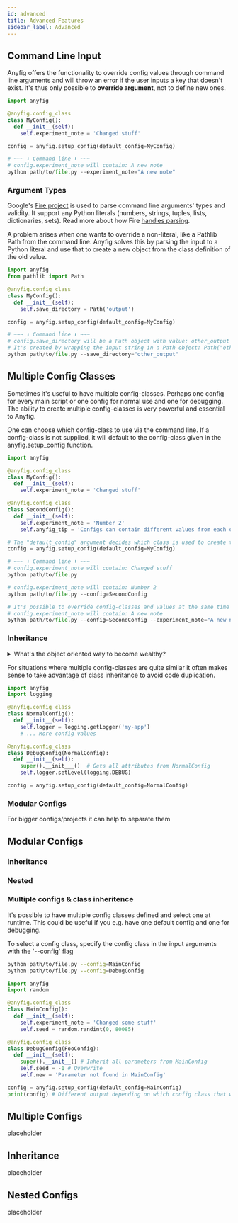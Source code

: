 ```yaml
---
id: advanced
title: Advanced Features
sidebar_label: Advanced
---
```


## Command Line Input

Anyfig offers the functionality to override config values through command line arguments and will throw an error if the user inputs a key that doesn't exist. It's thus only possible to **override argument**, not to define new ones.

```python
import anyfig

@anyfig.config_class
class MyConfig():
  def __init__(self):
    self.experiment_note = 'Changed stuff'

config = anyfig.setup_config(default_config=MyConfig)

# ~~~ ⬇ Command line ⬇ ~~~  
# config.experiment_note will contain: A new note
python path/to/file.py --experiment_note="A new note"
```

### Argument Types
Google's [Fire project](https://github.com/google/python-fire) is used to parse command line arguments' types and validity. It support any Python literals (numbers, strings, tuples, lists, dictionaries, sets). Read more about how Fire [handles parsing](https://github.com/google/python-fire/blob/master/docs/guide.md#argument-parsing). 

 A problem arises when one wants to override a non-literal, like a Pathlib Path from the command line. Anyfig solves this by parsing the input to a Python literal and use that to create a new object from the class definition of the old value.


```python
import anyfig
from pathlib import Path

@anyfig.config_class
class MyConfig():
  def __init__(self):
    self.save_directory = Path('output')

config = anyfig.setup_config(default_config=MyConfig)

# ~~~ ⬇ Command line ⬇ ~~~  
# config.save_directory will be a Path object with value: other_output
# It's created by wrapping the input string in a Path object: Path("other_output")
python path/to/file.py --save_directory="other_output"
```

## Multiple Config Classes

Sometimes it's useful to have multiple config-classes. Perhaps one config for every main script or one config for normal use and one for debugging. The ability to create multiple config-classes is very powerful and essential to Anyfig.

One can choose which config-class to use via the command line. If a config-class is not supplied, it will default to the config-class given in the anyfig.setup_config function. 


```python
import anyfig

@anyfig.config_class
class MyConfig():
  def __init__(self):
    self.experiment_note = 'Changed stuff'

@anyfig.config_class
class SecondConfig():
  def __init__(self):
    self.experiment_note = 'Number 2'
    self.anyfig_tip = 'Configs can contain different values from each other'

# The "default_config" argument decides which class is used to create the config
config = anyfig.setup_config(default_config=MyConfig)

# ~~~ ⬇ Command line ⬇ ~~~
# config.experiment_note will contain: Changed stuff
python path/to/file.py

# config.experiment_note will contain: Number 2
python path/to/file.py --config=SecondConfig

# It's possible to override config-classes and values at the same time
# config.experiment_note will contain: A new note
python path/to/file.py --config=SecondConfig --experiment_note="A new note"
```

### Inheritance
<details><summary>What's the object oriented way to become wealthy?</summary>
💰 Inheritance
</details>

For situations where multiple config-classes are quite similar it often makes sense to take advantage of class inheritance to avoid code duplication.  

```python
import anyfig
import logging

@anyfig.config_class
class NormalConfig():
  def __init__(self):
    self.logger = logging.getLogger('my-app')
    # ... More config values

@anyfig.config_class
class DebugConfig(NormalConfig):
  def __init__(self):
    super().__init___()  # Gets all attributes from NormalConfig
    self.logger.setLevel(logging.DEBUG)

config = anyfig.setup_config(default_config=NormalConfig)
```

### Modular Configs
For bigger configs/projects it can help to separate them


## Modular Configs
### Inheritance
### Nested

### Multiple configs & class inheritence

It's possible to have multiple config classes defined and select one at runtime. This could be useful if you e.g. have one default config and one for debugging.

To select a config class, specify the config class in the input arguments with the '--config' flag

```bash
python path/to/file.py --config=MainConfig
python path/to/file.py --config=DebugConfig
```

```python
import anyfig
import random

@anyfig.config_class
class MainConfig():
  def __init__(self):
    self.experiment_note = 'Changed some stuff'
    self.seed = random.randint(0, 80085)

@anyfig.config_class
class DebugConfig(FooConfig):
  def __init__(self):
    super().__init__() # Inherit all parameters from MainConfig
    self.seed = -1 # Overwrite
    self.new = 'Parameter not found in MainConfig'

config = anyfig.setup_config(default_config=MainConfig)
print(config) # Different output depending on which config class that was selected via the command line
```

## Multiple Configs
placeholder

## Inheritance
placeholder


## Nested Configs
placeholder
